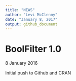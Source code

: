 ```yaml
---
title: "NEWS"
author: "Levi McClenny"
date: "January 8, 2017"
output: github_document
---
```


# BoolFilter 1.0
8 January 2016

Initial push to Github and CRAN
